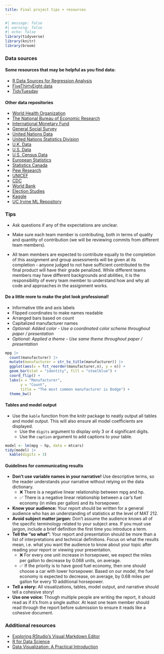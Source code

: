 ```yaml
---
title: Final project tips + resources
---
```


```r
#| message: false
#| warning: false
#| echo: false
library(tidyverse)
library(knitr)
library(broom)
```

### Data sources

#### Some resources that may be helpful as you find data:

-   [R Data Sources for Regression Analysis](https://rfun.library.duke.edu/blog/data-sources-for-regression-analysis/)
-   [FiveThirtyEight data](https://data.fivethirtyeight.com/)
-   [TidyTuesday](https://github.com/rfordatascience/tidytuesday)

#### Other data repositories

-   [World Health Organization](https://www.who.int/gho/database/en/)
-   [The National Bureau of Economic Research](https://data.nber.org/data/)
-   [International Monetary Fund](https://data.imf.org/?sk=388DFA60-1D26-4ADE-B505-A05A558D9A42&sId=1479329328660)
-   [General Social Survey](http://gss.norc.org/)
-   [United Nations Data](http://data.un.org/)
-   [United Nations Statistics Division](https://unstats.un.org/home/)
-   [U.K. Data](https://data.gov.uk/)
-   [U.S. Data](https://www.data.gov/)
-   [U.S. Census Data](https://www.census.gov/data.html)
-   [European Statistics](https://ec.europa.eu/eurostat/)
-   [Statistics Canada](https://www.statcan.gc.ca/eng/start)
-   [Pew Research](https://www.pewresearch.org/download-datasets/)
-   [UNICEF](https://data.unicef.org/)
-   [CDC](https://www.cdc.gov/datastatistics/index.html)
-   [World Bank](https://datacatalog.worldbank.org/)
-   [Election Studies](https://electionstudies.org//)
-   [Kaggle](https://www.kaggle.com/)
-   [UC Irvine ML Repository](https://archive.ics.uci.edu/)

### Tips

-   Ask questions if any of the expectations are unclear.

-   Make sure each team member is contributing, both in terms of quality and quantity of contribution (we will be reviewing commits from different team members).

-   All team members are expected to contribute equally to the completion of this assignment and group assessments will be given at its completion - anyone judged to not have sufficient contributed to the final product will have their grade penalized. While different teams members may have different backgrounds and abilities, it is the responsibility of every team member to understand how and why all code and approaches in the assignment works.


#### Do a little more to make the plot look professional!

-   Informative title and axis labels
-   Flipped coordinates to make names readable
-   Arranged bars based on count
-   Capitalized manufacturer names
-   *Optional: Added color - Use a coordinated color scheme throughout paper / presentation*
-   *Optional: Applied a theme - Use same theme throughout paper / presentation*

```r
mpg |>
  count(manufacturer) |>
  mutate(manufacturer = str_to_title(manufacturer)) |>
  ggplot(aes(x = fct_reorder(manufacturer,n), y = n)) +
  geom_bar(stat = "identity", fill = "steelblue") +
  coord_flip() +
  labs(x = "Manufacturer", 
       y = "Count", 
       title = "The most common manufacturer is Dodge") +
  theme_bw() 
```

#### Tables and model output

-   Use the `kable` function from the knitr package to neatly output all tables and model output. This will also ensure all model coefficients are displayed.
    -   Use the `digits` argument to display only 3 or 4 significant digits.
    -   Use the `caption` argument to add captions to your table.

```r
model <- lm(mpg ~ hp, data = mtcars)
tidy(model) |>
  kable(digits = 3)
```

#### Guidelines for communicating results

-   **Don't use variable names in your narrative!** Use descriptive terms, so the reader understands your narrative without relying on the data dictionary.
    -   ❌ There is a negative linear relationship between mpg and hp.
    -   ✅ There is a negative linear relationship between a car's fuel economy (in miles per gallon) and its horsepower.
-   **Know your audience:** Your report should be written for a general audience who has an understanding of statistics at the level of MAT 212.
-   **Avoid subject matter jargon:** Don't assume the audience knows all of the specific terminology related to your subject area. If you must use jargon, include a brief definition the first time you introduce a term.
-   **Tell the "so what":** Your report and presentation should be more than a list of interpretations and technical definitions. Focus on what the results mean, i.e. what you want the audience to know about your topic after reading your report or viewing your presentation.
    -   ❌ For every one unit increase in horsepower, we expect the miles per gallon to decrease by 0.068 units, on average.
    -   ✅ If the priority is to have good fuel economy, then one should choose a car with lower horsepower. Based on our model, the fuel economy is expected to decrease, on average, by 0.68 miles per gallon for every 10 additional horsepower.
-   **Tell a story:** All visualizations, tables, model output, and narrative should tell a cohesive story!
-   **Use one voice:** Though multiple people are writing the report, it should read as if it's from a single author. At least one team member should read through the report before submission to ensure it reads like a cohesive document.

### Additional resources

-   [Exploring RStudio's Visual Markdown Editor](https://www.rstudio.com/blog/exploring-rstudio-visual-markdown-editor/)
-   [R for Data Science](https://r4ds.had.co.nz/)
-   [Data Visualization: A Practical Introduction](https://socviz.co/index.html)
